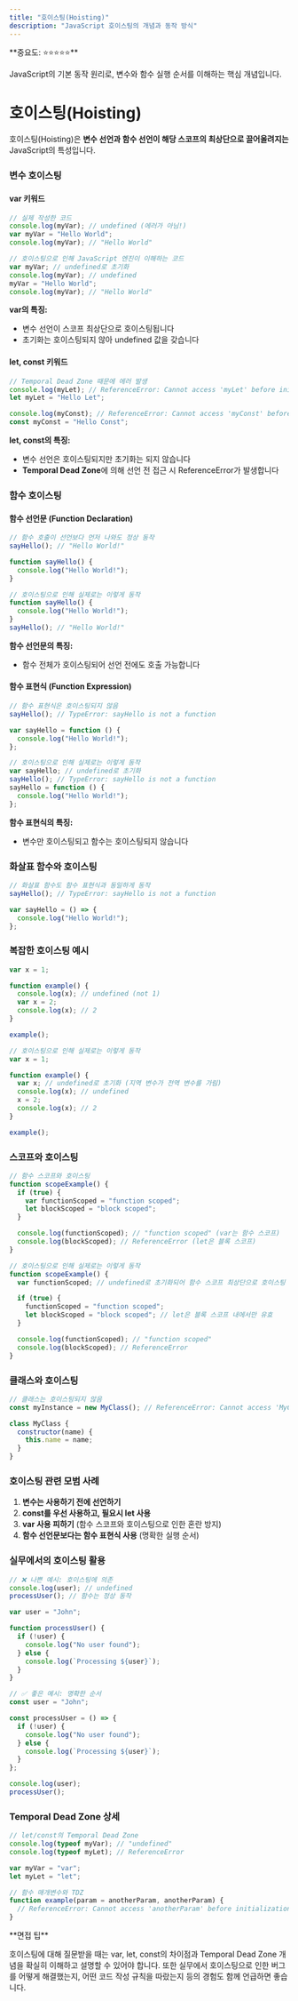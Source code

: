 ```yaml
---
title: "호이스팅(Hoisting)"
description: "JavaScript 호이스팅의 개념과 동작 방식"
---
```



<Callout type="info">
**중요도: ⭐⭐⭐⭐⭐**

JavaScript의 기본 동작 원리로, 변수와 함수 실행 순서를 이해하는 핵심 개념입니다.

</Callout>

# 호이스팅(Hoisting)

호이스팅(Hoisting)은 **변수 선언과 함수 선언이 해당 스코프의 최상단으로 끌어올려지는** JavaScript의 특성입니다.

### 변수 호이스팅

#### var 키워드

```javascript
// 실제 작성한 코드
console.log(myVar); // undefined (에러가 아님!)
var myVar = "Hello World";
console.log(myVar); // "Hello World"

// 호이스팅으로 인해 JavaScript 엔진이 이해하는 코드
var myVar; // undefined로 초기화
console.log(myVar); // undefined
myVar = "Hello World";
console.log(myVar); // "Hello World"
```

**var의 특징:**

- 변수 선언이 스코프 최상단으로 호이스팅됩니다
- 초기화는 호이스팅되지 않아 undefined 값을 갖습니다

#### let, const 키워드

```javascript
// Temporal Dead Zone 때문에 에러 발생
console.log(myLet); // ReferenceError: Cannot access 'myLet' before initialization
let myLet = "Hello Let";

console.log(myConst); // ReferenceError: Cannot access 'myConst' before initialization
const myConst = "Hello Const";
```

**let, const의 특징:**

- 변수 선언은 호이스팅되지만 초기화는 되지 않습니다
- **Temporal Dead Zone**에 의해 선언 전 접근 시 ReferenceError가 발생합니다

### 함수 호이스팅

#### 함수 선언문 (Function Declaration)

```javascript
// 함수 호출이 선언보다 먼저 나와도 정상 동작
sayHello(); // "Hello World!"

function sayHello() {
  console.log("Hello World!");
}

// 호이스팅으로 인해 실제로는 이렇게 동작
function sayHello() {
  console.log("Hello World!");
}
sayHello(); // "Hello World!"
```

**함수 선언문의 특징:**

- 함수 전체가 호이스팅되어 선언 전에도 호출 가능합니다

#### 함수 표현식 (Function Expression)

```javascript
// 함수 표현식은 호이스팅되지 않음
sayHello(); // TypeError: sayHello is not a function

var sayHello = function () {
  console.log("Hello World!");
};

// 호이스팅으로 인해 실제로는 이렇게 동작
var sayHello; // undefined로 초기화
sayHello(); // TypeError: sayHello is not a function
sayHello = function () {
  console.log("Hello World!");
};
```

**함수 표현식의 특징:**

- 변수만 호이스팅되고 함수는 호이스팅되지 않습니다

### 화살표 함수와 호이스팅

```javascript
// 화살표 함수도 함수 표현식과 동일하게 동작
sayHello(); // TypeError: sayHello is not a function

var sayHello = () => {
  console.log("Hello World!");
};
```

### 복잡한 호이스팅 예시

```javascript
var x = 1;

function example() {
  console.log(x); // undefined (not 1)
  var x = 2;
  console.log(x); // 2
}

example();

// 호이스팅으로 인해 실제로는 이렇게 동작
var x = 1;

function example() {
  var x; // undefined로 초기화 (지역 변수가 전역 변수를 가림)
  console.log(x); // undefined
  x = 2;
  console.log(x); // 2
}

example();
```

### 스코프와 호이스팅

```javascript
// 함수 스코프와 호이스팅
function scopeExample() {
  if (true) {
    var functionScoped = "function scoped";
    let blockScoped = "block scoped";
  }

  console.log(functionScoped); // "function scoped" (var는 함수 스코프)
  console.log(blockScoped); // ReferenceError (let은 블록 스코프)
}

// 호이스팅으로 인해 실제로는 이렇게 동작
function scopeExample() {
  var functionScoped; // undefined로 초기화되어 함수 스코프 최상단으로 호이스팅

  if (true) {
    functionScoped = "function scoped";
    let blockScoped = "block scoped"; // let은 블록 스코프 내에서만 유효
  }

  console.log(functionScoped); // "function scoped"
  console.log(blockScoped); // ReferenceError
}
```

### 클래스와 호이스팅

```javascript
// 클래스는 호이스팅되지 않음
const myInstance = new MyClass(); // ReferenceError: Cannot access 'MyClass' before initialization

class MyClass {
  constructor(name) {
    this.name = name;
  }
}
```

### 호이스팅 관련 모범 사례

<Callout type="info" title="호이스팅 모범 사례">

1. **변수는 사용하기 전에 선언하기**
2. **const를 우선 사용하고, 필요시 let 사용**
3. **var 사용 피하기** (함수 스코프와 호이스팅으로 인한 혼란 방지)
4. **함수 선언문보다는 함수 표현식 사용** (명확한 실행 순서)

</Callout>

### 실무에서의 호이스팅 활용

```javascript
// ❌ 나쁜 예시: 호이스팅에 의존
console.log(user); // undefined
processUser(); // 함수는 정상 동작

var user = "John";

function processUser() {
  if (!user) {
    console.log("No user found");
  } else {
    console.log(`Processing ${user}`);
  }
}

// ✅ 좋은 예시: 명확한 순서
const user = "John";

const processUser = () => {
  if (!user) {
    console.log("No user found");
  } else {
    console.log(`Processing ${user}`);
  }
};

console.log(user);
processUser();
```

### Temporal Dead Zone 상세

```javascript
// let/const의 Temporal Dead Zone
console.log(typeof myVar); // "undefined"
console.log(typeof myLet); // ReferenceError

var myVar = "var";
let myLet = "let";

// 함수 매개변수와 TDZ
function example(param = anotherParam, anotherParam) {
  // ReferenceError: Cannot access 'anotherParam' before initialization
}
```

<Callout type="info">
**면접 팁**

호이스팅에 대해 질문받을 때는 var, let, const의 차이점과 Temporal Dead Zone 개념을 확실히 이해하고 설명할 수 있어야 합니다. 또한 실무에서 호이스팅으로 인한 버그를 어떻게 해결했는지, 어떤 코드 작성 규칙을 따랐는지 등의 경험도 함께 언급하면 좋습니다.

</Callout>
